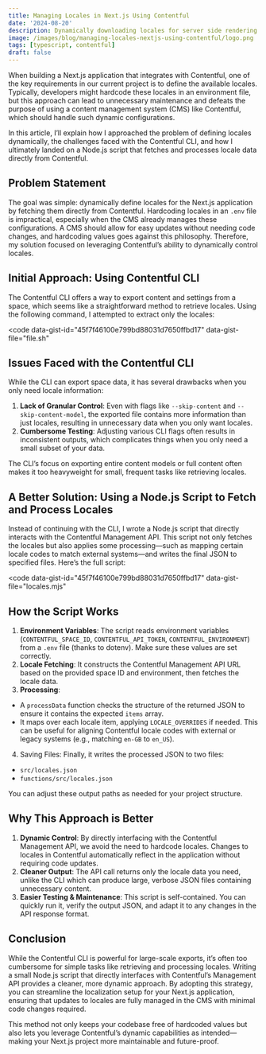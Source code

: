 ```yaml
---
title: Managing Locales in Next.js Using Contentful
date: '2024-08-20'
description: Dynamically downloading locales for server side rendering.
image: /images/blog/managing-locales-nextjs-using-contentful/logo.png
tags: [typescript, contentful]
draft: false
---
```


When building a Next.js application that integrates with Contentful, one of the key requirements in our current project is to define the available locales. Typically, developers might hardcode these locales in an environment file, but this approach can lead to unnecessary maintenance and defeats the purpose of using a content management system (CMS) like Contentful, which should handle such dynamic configurations.

In this article, I’ll explain how I approached the problem of defining locales dynamically, the challenges faced with the Contentful CLI, and how I ultimately landed on a Node.js script that fetches and processes locale data directly from Contentful.

## Problem Statement

The goal was simple: dynamically define locales for the Next.js application by fetching them directly from Contentful. Hardcoding locales in an `.env` file is impractical, especially when the CMS already manages these configurations. A CMS should allow for easy updates without needing code changes, and hardcoding values goes against this philosophy. Therefore, my solution focused on leveraging Contentful’s ability to dynamically control locales.

## Initial Approach: Using Contentful CLI

The Contentful CLI offers a way to export content and settings from a space, which seems like a straightforward method to retrieve locales. Using the following command, I attempted to extract only the locales:

<code
	data-gist-id="45f7f46100e799bd88031d7650ffbd17"
	data-gist-file="file.sh"
></code>

## Issues Faced with the Contentful CLI

While the CLI can export space data, it has several drawbacks when you only need locale information:

1. **Lack of Granular Control**: Even with flags like `--skip-content` and `--skip-content-model`, the exported file contains more information than just locales, resulting in unnecessary data when you only want locales.
2. **Cumbersome Testing**: Adjusting various CLI flags often results in inconsistent outputs, which complicates things when you only need a small subset of your data.

The CLI’s focus on exporting entire content models or full content often makes it too heavyweight for small, frequent tasks like retrieving locales.

## A Better Solution: Using a Node.js Script to Fetch and Process Locales

Instead of continuing with the CLI, I wrote a Node.js script that directly interacts with the Contentful Management API. This script not only fetches the locales but also applies some processing—such as mapping certain locale codes to match external systems—and writes the final JSON to specified files. Here’s the full script:

<code
	data-gist-id="45f7f46100e799bd88031d7650ffbd17"
	data-gist-file="locales.mjs"
></code>

## How the Script Works

1. **Environment Variables**: The script reads environment variables (`CONTENTFUL_SPACE_ID`, `CONTENTFUL_API_TOKEN`, `CONTENTFUL_ENVIRONMENT`) from a `.env` file (thanks to dotenv). Make sure these values are set correctly.
2. **Locale Fetching**: It constructs the Contentful Management API URL based on the provided space ID and environment, then fetches the locale data.
3. **Processing**:

- A `processData` function checks the structure of the returned JSON to ensure it contains the expected `items` array.
- It maps over each locale item, applying `LOCALE_OVERRIDES` if needed. This can be useful for aligning Contentful locale codes with external or legacy systems (e.g., matching `en-GB` to `en_US`).

4. Saving Files: Finally, it writes the processed JSON to two files:

- `src/locales.json`
- `functions/src/locales.json`

You can adjust these output paths as needed for your project structure.

## Why This Approach is Better

1. **Dynamic Control**: By directly interfacing with the Contentful Management API, we avoid the need to hardcode locales. Changes to locales in Contentful automatically reflect in the application without requiring code updates.
2. **Cleaner Output**: The API call returns only the locale data you need, unlike the CLI which can produce large, verbose JSON files containing unnecessary content.
3. **Easier Testing & Maintenance**: This script is self-contained. You can quickly run it, verify the output JSON, and adapt it to any changes in the API response format.

## Conclusion

While the Contentful CLI is powerful for large-scale exports, it’s often too cumbersome for simple tasks like retrieving and processing locales. Writing a small Node.js script that directly interfaces with Contentful’s Management API provides a cleaner, more dynamic approach. By adopting this strategy, you can streamline the localization setup for your Next.js application, ensuring that updates to locales are fully managed in the CMS with minimal code changes required.

This method not only keeps your codebase free of hardcoded values but also lets you leverage Contentful’s dynamic capabilities as intended—making your Next.js project more maintainable and future-proof.
